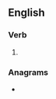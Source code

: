 ==English==

===Verb===
{{head|en|verb form}}

# {{present participle of|en|depurate|nocat=1}}

===Anagrams===
* {{anagrams|en|a=adeginprtu|reupdating|upgradient}}